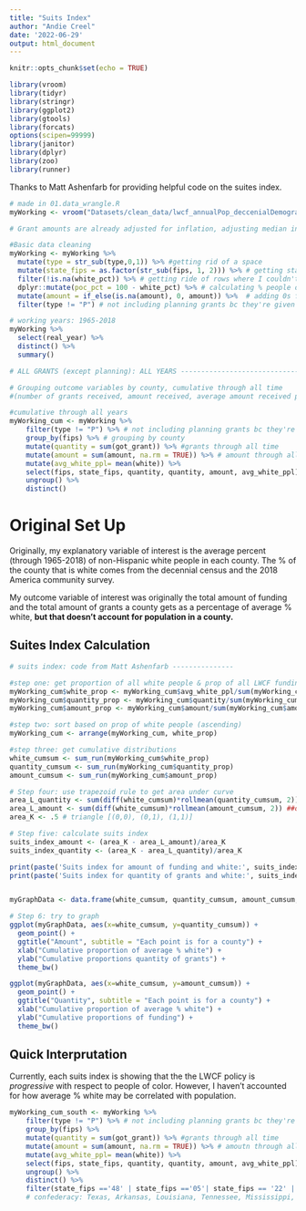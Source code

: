 ```yaml
---
title: "Suits Index"
author: "Andie Creel"
date: '2022-06-29'
output: html_document
---
```


```r
knitr::opts_chunk$set(echo = TRUE)
```

```r
library(vroom)
library(tidyr)
library(stringr)
library(ggplot2)
library(gtools)
library(forcats)
options(scipen=99999)
library(janitor)
library(dplyr)
library(zoo)
library(runner)
```

Thanks to Matt Ashenfarb for providing helpful code on the suites index. 
```r
# made in 01.data_wrangle.R
myWorking <- vroom("Datasets/clean_data/lwcf_annualPop_deccenialDemographics.csv") 

# Grant amounts are already adjusted for inflation, adjusting median income (2018 dollars)

#Basic data cleaning
myWorking <- myWorking %>%
  mutate(type = str_sub(type,0,1)) %>% #getting rid of a space 
  mutate(state_fips = as.factor(str_sub(fips, 1, 2))) %>% # getting state fips code
  filter(!is.na(white_pct)) %>% # getting ride of rows where I couldn't get their demographic data
  dplyr::mutate(poc_pct = 100 - white_pct) %>% # calculating % people of color as non-hispanic white
  mutate(amount = if_else(is.na(amount), 0, amount)) %>%  # adding 0s for amount of grant rewarded
  filter(type != "P") # not including planning grants bc they're given to states, not counties

# working years: 1965-2018
myWorking %>%
  select(real_year) %>%
  distinct() %>%
  summary()

# ALL GRANTS (except planning): ALL YEARS -----------------------------------------------------------------------
```



```r
# Grouping outcome variables by county, cumulative through all time 
#(number of grants received, amount received, average amount received per capita per decade, avg # grants per 100,000 people)

#cumulative through all years
myWorking_cum <- myWorking %>%
    filter(type != "P") %>% # not including planning grants bc they're given to states, not counties
    group_by(fips) %>% # grouping by county
    mutate(quantity = sum(got_grant)) %>% #grants through all time
    mutate(amount = sum(amount, na.rm = TRUE)) %>% # amount through all time
    mutate(avg_white_ppl= mean(white)) %>% 
    select(fips, state_fips, quantity, quantity, amount, avg_white_ppl) %>%
    ungroup() %>%
    distinct()

```

# Original Set Up
Originally, my explanatory variable of interest is the average percent (through 1965-2018) of non-Hispanic white people in each county. The % of the county that is white comes from the decennial census and the 2018 America community survey.  

My outcome variable of interest was originally the total amount of funding and the total amount of grants a county gets as a percentage of average % white, **but that doesn't account for population in a county. **

## Suites Index Calculation 
```r
# suits index: code from Matt Ashenfarb ---------------

#step one: get proportion of all white people & prop of all LWCF funding (amount) & prop of all LWCF grants (quantity)
myWorking_cum$white_prop <- myWorking_cum$avg_white_ppl/sum(myWorking_cum$avg_white_ppl)
myWorking_cum$quantity_prop <- myWorking_cum$quantity/sum(myWorking_cum$quantity)
myWorking_cum$amount_prop <- myWorking_cum$amount/sum(myWorking_cum$amount)

#step two: sort based on prop of white people (ascending)
myWorking_cum <- arrange(myWorking_cum, white_prop)

#step three: get cumulative distributions 
white_cumsum <- sum_run(myWorking_cum$white_prop)
quantity_cumsum <- sum_run(myWorking_cum$quantity_prop)
amount_cumsum <- sum_run(myWorking_cum$amount_prop)

# Step four: use trapezoid rule to get area under curve 
area_L_quantity <- sum(diff(white_cumsum)*rollmean(quantity_cumsum, 2)) ##diff is trap hight and rollmean is (b1+b2)/2
area_L_amount <- sum(diff(white_cumsum)*rollmean(amount_cumsum, 2)) ##diff is trap hight and rollmean is (b1+b2)/2
area_K <- .5 # triangle [(0,0), (0,1), (1,1)]

# Step five: calculate suits index 
suits_index_amount <- (area_K - area_L_amount)/area_K
suits_index_quantity <- (area_K - area_L_quantity)/area_K

print(paste('Suits index for amount of funding and white:', suits_index_amount))
print(paste('Suits index for quantity of grants and white:', suits_index_quantity))


myGraphData <- data.frame(white_cumsum, quantity_cumsum, amount_cumsum, myWorking_cum$white_prop)

# Step 6: try to graph
ggplot(myGraphData, aes(x=white_cumsum, y=quantity_cumsum)) + 
  geom_point() +
  ggtitle("Amount", subtitle = "Each point is for a county") +
  xlab("Cumulative proportion of average % white") + 
  ylab("Cumulative proportions quantity of grants") +
  theme_bw()

ggplot(myGraphData, aes(x=white_cumsum, y=amount_cumsum)) + 
  geom_point() +
  ggtitle("Quantity", subtitle = "Each point is for a county") +
  xlab("Cumulative proportion of average % white") + 
  ylab("Cumulative proportions of funding") +
  theme_bw()


```


## Quick Interprutation 
Currently, each suits index is showing that the the LWCF policy is *progressive* with respect to people of color. However, I haven't accounted for how average % white may be correlated with population. 



<!-- # Ex-Confederate States -->
<!-- Code isn't done yet. -->
```r
myWorking_cum_south <- myWorking %>%
    filter(type != "P") %>% # not including planning grants bc they're given to states, not counties
    group_by(fips) %>%
    mutate(quantity = sum(got_grant)) %>% #grants through all time
    mutate(amount = sum(amount, na.rm = TRUE)) %>% # amoutn through all time
    mutate(avg_white_ppl= mean(white)) %>%
    select(fips, state_fips, quantity, quantity, amount, avg_white_ppl) %>%
    ungroup() %>%
    distinct() %>%
    filter(state_fips =='48' | state_fips =='05'| state_fips == '22' | state_fips == '47' | state_fips =='28' | state_fips == '01' | state_fips == '13' | state_fips == '12' | state_fips == '45' | state_fips == '37' | state_fips == '51')
    # confederacy: Texas, Arkansas, Louisiana, Tennessee, Mississippi, Alabama, Georgia, Florida, South Carolina, North Carolina and Virginia

```
